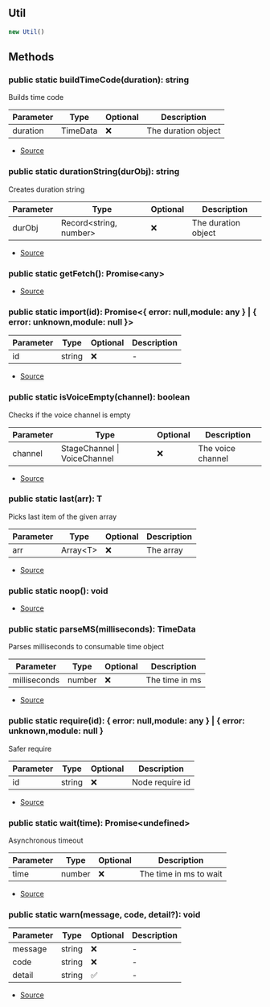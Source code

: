 ## Util

```typescript
new Util()
```


## Methods
### public static buildTimeCode(duration): string
Builds time code




| Parameter | Type | Optional | Description |
| ----------- | ----------- | ----------- | ----------- |
| duration | TimeData | ❌ | The duration object |


- [Source](https://github.com/Androz2091/discord-player/blob/e52c3ab/packages/discord-player/src/utils/Util.ts#L44)
### public static durationString(durObj): string
Creates duration string




| Parameter | Type | Optional | Description |
| ----------- | ----------- | ----------- | ----------- |
| durObj | Record\<string, number> | ❌ | The duration object |


- [Source](https://github.com/Androz2091/discord-player/blob/e52c3ab/packages/discord-player/src/utils/Util.ts#L16)
### public static getFetch(): Promise\<any>
- [Source](https://github.com/Androz2091/discord-player/blob/e52c3ab/packages/discord-player/src/utils/Util.ts#L110)
### public static import(id): Promise\<\{ error: null,module: any } \| \{ error: unknown,module: null }>
| Parameter | Type | Optional | Description |
| ----------- | ----------- | ----------- | ----------- |
| id | string | ❌ | - |


- [Source](https://github.com/Androz2091/discord-player/blob/e52c3ab/packages/discord-player/src/utils/Util.ts#L90)
### public static isVoiceEmpty(channel): boolean
Checks if the voice channel is empty




| Parameter | Type | Optional | Description |
| ----------- | ----------- | ----------- | ----------- |
| channel | StageChannel \| VoiceChannel | ❌ | The voice channel |


- [Source](https://github.com/Androz2091/discord-player/blob/e52c3ab/packages/discord-player/src/utils/Util.ts#L73)
### public static last(arr): T
Picks last item of the given array




| Parameter | Type | Optional | Description |
| ----------- | ----------- | ----------- | ----------- |
| arr | Array\<T> | ❌ | The array |


- [Source](https://github.com/Androz2091/discord-player/blob/e52c3ab/packages/discord-player/src/utils/Util.ts#L63)
### public static noop(): void
- [Source](https://github.com/Androz2091/discord-player/blob/e52c3ab/packages/discord-player/src/utils/Util.ts#L108)
### public static parseMS(milliseconds): TimeData
Parses milliseconds to consumable time object




| Parameter | Type | Optional | Description |
| ----------- | ----------- | ----------- | ----------- |
| milliseconds | number | ❌ | The time in ms |


- [Source](https://github.com/Androz2091/discord-player/blob/e52c3ab/packages/discord-player/src/utils/Util.ts#L27)
### public static require(id): \{ error: null,module: any } \| \{ error: unknown,module: null }
Safer require




| Parameter | Type | Optional | Description |
| ----------- | ----------- | ----------- | ----------- |
| id | string | ❌ | Node require id |


- [Source](https://github.com/Androz2091/discord-player/blob/e52c3ab/packages/discord-player/src/utils/Util.ts#L82)
### public static wait(time): Promise\<undefined>
Asynchronous timeout




| Parameter | Type | Optional | Description |
| ----------- | ----------- | ----------- | ----------- |
| time | number | ❌ | The time in ms to wait |


- [Source](https://github.com/Androz2091/discord-player/blob/e52c3ab/packages/discord-player/src/utils/Util.ts#L104)
### public static warn(message, code, detail?): void
| Parameter | Type | Optional | Description |
| ----------- | ----------- | ----------- | ----------- |
| message | string | ❌ | - |
| code | string | ❌ | - |
| detail | string | ✅ | - |


- [Source](https://github.com/Androz2091/discord-player/blob/e52c3ab/packages/discord-player/src/utils/Util.ts#L127)